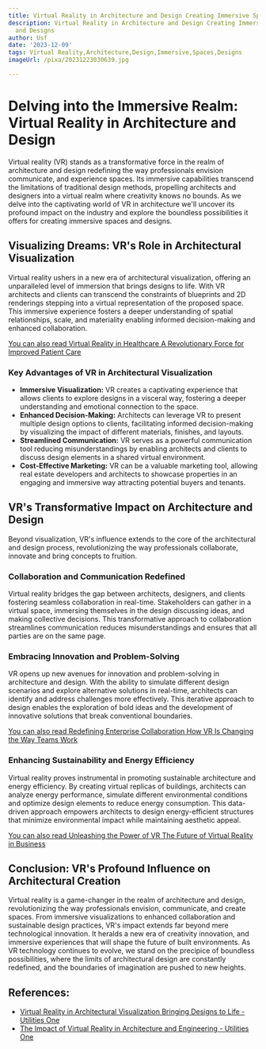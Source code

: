```yaml
---
title: Virtual Reality in Architecture and Design Creating Immersive Spaces and Designs
description: Virtual Reality in Architecture and Design Creating Immersive Spaces
  and Designs
author: Usf
date: '2023-12-09'
tags: Virtual Reality,Architecture,Design,Immersive,Spaces,Designs
imageUrl: /pixa/20231223030639.jpg

---
```

# Delving  into the Immersive Realm: Virtual Reality in Architecture and Design 

Virtual reality (VR) stands  as a transformative force in the realm of architecture and design redefining the way professionals envision communicate, and experience  spaces. Its  immersive capabilities transcend the limitations of traditional design methods, propelling architects and designers into a virtual realm where creativity  knows no bounds. As  we delve into the captivating world of VR in architecture we'll  uncover its profound impact on the  industry and explore the boundless possibilities it offers for creating immersive spaces and designs. 

## Visualizing Dreams: VR's Role in Architectural Visualization 

Virtual reality ushers in  a new era of architectural visualization, offering an unparalleled  level of immersion that  brings designs to  life. With VR architects  and clients can transcend the constraints of blueprints and  2D renderings stepping into a virtual representation of the proposed space. This immersive experience fosters a deeper understanding of spatial relationships, scale, and  materiality  enabling informed decision-making and enhanced collaboration.

[You can also read Virtual Reality in Healthcare A Revolutionary Force  for Improved Patient Care](Virtual%20Reality%20in%20Healthcare%20A%20Revolutionary%20Force%20for%20Improved%20Patient%20Care)


### Key Advantages  of  VR in Architectural Visualization 

- **Immersive Visualization:** VR creates a captivating experience that allows clients to explore  designs in a visceral way, fostering a deeper understanding  and emotional connection to the space.
- **Enhanced Decision-Making:** Architects  can leverage  VR to present multiple design options to clients, facilitating  informed decision-making by visualizing the impact of different materials, finishes, and  layouts.
-  **Streamlined Communication:** VR serves as a powerful communication tool reducing misunderstandings  by enabling architects and clients to discuss design elements in a shared virtual environment.
-  **Cost-Effective  Marketing:** VR can be a valuable marketing tool, allowing real estate developers and architects to showcase properties in an engaging and immersive way attracting potential buyers and tenants.

## VR's Transformative  Impact on Architecture and Design 

Beyond visualization, VR's influence extends to the core of the  architectural and design process,  revolutionizing the  way professionals collaborate, innovate and bring concepts to fruition. 

### Collaboration  and Communication Redefined 

Virtual reality bridges the gap between architects, designers, and clients fostering seamless collaboration  in real-time. Stakeholders can gather in  a virtual space, immersing themselves in the design discussing ideas, and making collective decisions. This transformative approach to collaboration streamlines communication reduces misunderstandings and ensures that all parties are on the same page.

###  Embracing Innovation and Problem-Solving  

VR opens up new avenues for innovation and problem-solving in architecture and design. With the ability to simulate  different  design scenarios and explore alternative solutions in real-time, architects can identify and address challenges more effectively. This iterative approach to design enables the exploration of bold ideas and the development of innovative solutions that break conventional boundaries.

[You  can also read Redefining Enterprise Collaboration How VR Is Changing the  Way Teams Work](Redefining%20Enterprise%20Collaboration%20How%20VR%20Is%20Changing%20the%20Way%20Teams%20Work)


### Enhancing Sustainability and Energy Efficiency 

Virtual reality proves instrumental in promoting sustainable architecture and  energy efficiency. By  creating virtual replicas of buildings, architects can  analyze  energy performance, simulate different environmental conditions and optimize design elements to reduce energy consumption.  This data-driven  approach empowers architects to design  energy-efficient structures that minimize environmental  impact while maintaining aesthetic appeal.

[You can also read Unleashing  the Power of VR The Future of Virtual  Reality in Business](Unleashing%20the%20Power%20of%20VR%20The%20Future%20of%20Virtual%20Reality%20in%20Business)


## Conclusion: VR's Profound Influence on Architectural  Creation 

Virtual reality is a game-changer in the realm of architecture and design, revolutionizing the way professionals envision,  communicate, and create spaces. From immersive visualizations to  enhanced collaboration and sustainable design practices,  VR's impact extends far beyond mere technological innovation. It heralds a new  era of creativity innovation, and immersive experiences that will shape the future of built environments. As VR technology continues to  evolve, we  stand on the  precipice  of boundless possibilities, where the limits of architectural design  are constantly redefined, and the boundaries of imagination are pushed to new heights.

## References:
- [Virtual Reality in Architectural Visualization Bringing Designs to Life - Utilities One](https://utilitiesone.com/virtual-reality-in-architectural-visualization-bringing-designs-to-life)
- [The Impact of Virtual Reality in Architecture and Engineering - Utilities One](https://utilitiesone.com/the-impact-of-virtual-reality-in-architecture-and-engineering)
